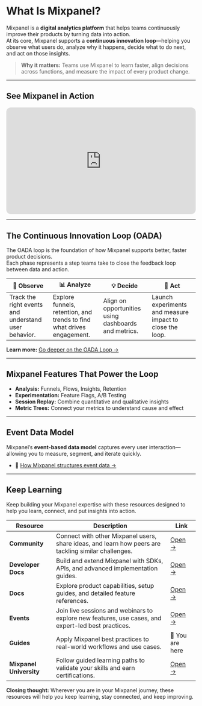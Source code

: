 # What Is Mixpanel?

Mixpanel is a **digital analytics platform** that helps teams continuously improve their products by turning data into action.  
At its core, Mixpanel supports a **continuous innovation loop**—helping you observe what users do, analyze why it happens, decide what to do next, and act on those insights.

> **Why it matters:** Teams use Mixpanel to learn faster, align decisions across functions, and measure the impact of every product change.

---

## See Mixpanel in Action

<!-- Replace with your preferred embed style if needed -->
<div style="position:relative;padding-bottom:56.25%;height:0;overflow:hidden;border-radius:12px;">
  <iframe
    src="https://www.youtube.com/embed/sRQCfmvh3vg"
    title="Mixpanel Overview"
    frameborder="0"
    allow="accelerometer; autoplay; clipboard-write; encrypted-media; gyroscope; picture-in-picture; web-share"
    allowfullscreen
    style="position:absolute;top:0;left:0;width:100%;height:100%;border:0;"
  ></iframe>
</div>

---

## The Continuous Innovation Loop (OADA)

The OADA loop is the foundation of how Mixpanel supports better, faster product decisions.  
Each phase represents a step teams take to close the feedback loop between data and action.

| 👀 **Observe** | 📊 **Analyze** | 💡 **Decide** | 🚀 **Act** |
|---|---|---|---|
| Track the right events and understand user behavior. | Explore funnels, retention, and trends to find what drives engagement. | Align on opportunities using dashboards and metrics. | Launch experiments and measure impact to close the loop. |

**Learn more:** [Go deeper on the OADA Loop →](/guides/mixpanel-oada-loop)

---

## Mixpanel Features That Power the Loop

- **Analysis:** Funnels, Flows, Insights, Retention  
- **Experimentation:** Feature Flags, A/B Testing  
- **Session Replay:** Combine quantitative and qualitative insights  
- **Metric Trees:** Connect your metrics to understand cause and effect

---

## Event Data Model

Mixpanel’s **event-based data model** captures every user interaction—allowing you to measure, segment, and iterate quickly.

- 📖 [How Mixpanel structures event data →](https://docs.mixpanel.com/docs/)

---

## Keep Learning

Keep building your Mixpanel expertise with these resources designed to help you learn, connect, and put insights into action.

| Resource | Description | Link |
|-----------|--------------|------|
| **Community** | Connect with other Mixpanel users, share ideas, and learn how peers are tackling similar challenges. | [Open →](https://community.mixpanel.com/) |
| **Developer Docs** | Build and extend Mixpanel with SDKs, APIs, and advanced implementation guides. | [Open →](https://developer.mixpanel.com/reference/overview) |
| **Docs** | Explore product capabilities, setup guides, and detailed feature references. | [Open →](https://docs.mixpanel.com/) |
| **Events** | Join live sessions and webinars to explore new features, use cases, and expert-led best practices. | [Open →](https://mixpanel.com/events) |
| **Guides** | Apply Mixpanel best practices to real-world workflows and use cases. | 📍 You are here |
| **Mixpanel University** | Follow guided learning paths to validate your skills and earn certifications. | [Open →](https://mixpanel.com/university/) |

**Closing thought:** Wherever you are in your Mixpanel journey, these resources will help you keep learning, stay connected, and keep improving.
